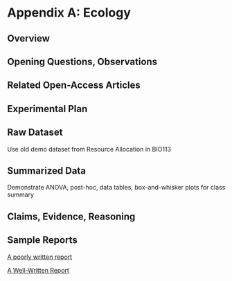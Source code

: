 # Appendix A: Ecology {-}

## Overview {#appa810}


## Opening Questions, Observations


## Related Open-Access Articles


## Experimental Plan


## Raw Dataset

Use old demo dataset from Resource Allocation in BIO113

## Summarized Data

Demonstrate ANOVA, post-hoc, data tables, box-and-whisker plots for class summary

## Claims, Evidence, Reasoning


## Sample Reports

[A poorly written report](#appa813)

[A Well-Written Report](#appa815)
